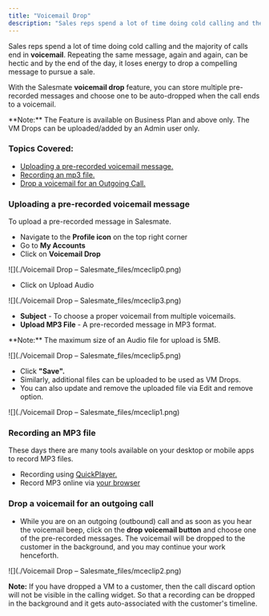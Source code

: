 ```yaml
---
title: "Voicemail Drop"
description: "Sales reps spend a lot of time doing cold calling and the majority of calls end in **voicemail**. Repeating the same message, again and again, can be ..."
---
```


Sales reps spend a lot of time doing cold calling and the majority of calls end in **voicemail**. Repeating the same message, again and again, can be hectic and by the end of the day, it loses energy to drop a compelling message to pursue a sale. 

With the Salesmate **voicemail drop** feature, you can store multiple pre-recorded messages and choose one to be auto-dropped when the call ends to a voicemail.

<Note>
**Note:** The Feature is available on Business Plan and above only. The VM Drops can be uploaded/added by an Admin user only.
</Note>

### Topics Covered:

*   [Uploading a pre-recorded voicemail message.](https://support.salesmate.io/hc/en-us/articles/360041959352-Voicemail-Drop#h_01GF09P44P6WDVPXWBTKVBA0SX) 
*   [Recording an mp3 file.](https://support.salesmate.io/hc/en-us/articles/360041959352-Voicemail-Drop#h_01GF09PF3B78WQNN7KV4ZHCQJ8) 
*   [Drop a voicemail for an Outgoing Call.](https://support.salesmate.io/hc/en-us/articles/360041959352-Voicemail-Drop#h_01GF09PPM42AG60PZ5MJ6C2VYF) 

### Uploading a pre-recorded voicemail message

To upload a pre-recorded message in Salesmate.

*   Navigate to the **Profile icon** on the top right corner
*   Go to **My Accounts**
*   Click on **Voicemail Drop**

![](./Voicemail Drop – Salesmate_files/mceclip0.png)

*   Click on Upload Audio

![](./Voicemail Drop – Salesmate_files/mceclip3.png)

*   **Subject** - To choose a proper voicemail from multiple voicemails.
*   **Upload MP3 File** - A pre-recorded message in MP3 format.

<Note>
**Note:** The maximum size of an Audio file for upload is 5MB.
</Note>

![](./Voicemail Drop – Salesmate_files/mceclip5.png)

*   Click **"Save".**
*   Similarly, additional files can be uploaded to be used as VM Drops.
*   You can also update and remove the uploaded file via Edit and remove option.

![](./Voicemail Drop – Salesmate_files/mceclip1.png)

### Recording an MP3 file

These days there are many tools available on your desktop or mobile apps to record MP3 files.

*   Recording using [QuickPlayer.](https://support.apple.com/en-ph/guide/quicktime-player/qtpf25d6f827/mac)
*   Record MP3 online via [your browser](https://online-voice-recorder.com/) 

### Drop a voicemail for an outgoing call

*   While you are on an outgoing (outbound) call and as soon as you hear the voicemail beep, click on the **drop voicemail button** and choose one of the pre-recorded messages. The voicemail will be dropped to the customer in the background, and you may continue your work henceforth.

![](./Voicemail Drop – Salesmate_files/mceclip2.png)

<Note>


**Note:** If you have dropped a VM to a customer, then the call discard option will not be visible in the calling widget. So that a recording can be dropped in the background and it gets auto-associated with the customer's timeline. 


</Note>